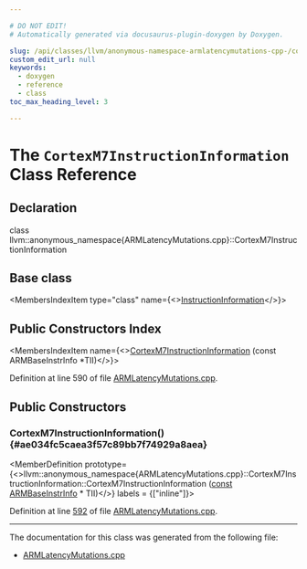 ```yaml
---

# DO NOT EDIT!
# Automatically generated via docusaurus-plugin-doxygen by Doxygen.

slug: /api/classes/llvm/anonymous-namespace-armlatencymutations-cpp-/cortexm7instructioninformation
custom_edit_url: null
keywords:
  - doxygen
  - reference
  - class
toc_max_heading_level: 3

---
```





# The `CortexM7InstructionInformation` Class Reference

<DoxygenPage pluginConfig={pluginConfig}>



## Declaration

<CodeBlock>class llvm::anonymous_namespace{ARMLatencyMutations.cpp}::CortexM7InstructionInformation</CodeBlock>

## Base class

<MembersIndex>

<MembersIndexItem
  type="class"
  name={<><a href="/docs/api/classes/llvm/anonymous-namespace-armlatencymutations-cpp-/instructioninformation">InstructionInformation</a></>}>
</MembersIndexItem>

</MembersIndex>

## Public Constructors Index

<MembersIndex>

<MembersIndexItem
  name={<><a href="#ae034fc5caea3f57c89bb7f74929a8aea">CortexM7InstructionInformation</a> (const ARMBaseInstrInfo &#42;TII)</>}>
</MembersIndexItem>

</MembersIndex>


Definition at line 590 of file <a href="/docs/api/files/lib/lib/target/lib/target/arm/armlatencymutations-cpp">ARMLatencyMutations.cpp</a>.

<SectionDefinition>

## Public Constructors

### CortexM7InstructionInformation() {#ae034fc5caea3f57c89bb7f74929a8aea}

<MemberDefinition
  prototype={<>llvm::anonymous&#95;namespace&#123;ARMLatencyMutations.cpp&#125;::CortexM7InstructionInformation::CortexM7InstructionInformation (<a href="/docs/api/files/lib/lib/target/lib/target/aarch64/aarch64promoteconstant-cpp/#a90f8350fecae261c25be85d38b451bff">const</a> <a href="/docs/api/classes/llvm/armbaseinstrinfo">ARMBaseInstrInfo</a> &#42; TII)</>}
  labels = {["inline"]}>

Definition at line <a href="/docs/api/files/lib/lib/target/lib/target/arm/armlatencymutations-cpp/#l00592">592</a> of file <a href="/docs/api/files/lib/lib/target/lib/target/arm/armlatencymutations-cpp">ARMLatencyMutations.cpp</a>.
</MemberDefinition>

</SectionDefinition>

<hr/>

The documentation for this class was generated from the following file:

<ul>
<li><a href="/docs/api/files/lib/lib/target/lib/target/arm/armlatencymutations-cpp">ARMLatencyMutations.cpp</a></li>
</ul>

</DoxygenPage>
